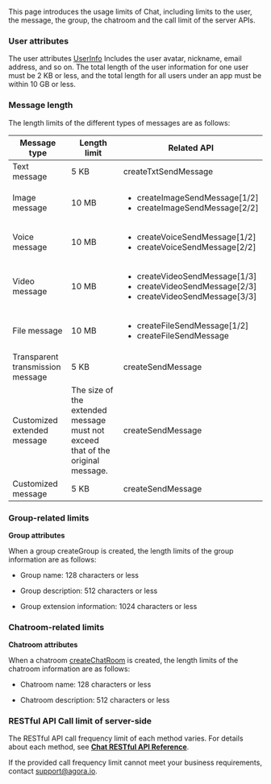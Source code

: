 This page introduces the usage limits of Chat, including limits to the user, the message, the group, the chatroom and the call limit of the server APIs.

### User attributes

The user attributes [UserInfo](https://hyphenateinc.github.io/android_reference/classio_1_1agora_1_1chat_1_1_user_info.html) Includes the user avatar, nickname, email address, and so on. The total length of the user information for one user must be 2 KB or less, and the total length for all users under an app must be within 10 GB or less.

### Message length

The length limits of the different types of messages are as follows:

| **Message type** | **Length limit** | **Related API** |
| --- | --- | --- |
| Text message | 5 KB | <Link to = "{{global.CHAT_SDK_API_ANDROID}}/classio_1_1agora_1_1chat_1_1_chat_message.html#af6312e5ea0ca70b36d22c5e0bdfc288f">createTxtSendMessage</Link> |
| Image message | 10 MB | <ul><li><Link to = "{{global.CHAT_SDK_API_ANDROID}}/classio_1_1agora_1_1chat_1_1_chat_message.html#af8d0cd1cfc67aa8deb50386ff4dac2cd">createImageSendMessage[1/2]</Link></li><li><Link to = "{{global.CHAT_SDK_API_ANDROID}}/classio_1_1agora_1_1chat_1_1_chat_message.html#afff9282db0b4fe2086a7afc70dc092f8">createImageSendMessage[2/2]</Link></li> </ul>|
| Voice message | 10 MB | <ul><li><Link to = "{{global.CHAT_SDK_API_ANDROID}}/classio_1_1agora_1_1chat_1_1_chat_message.html#afff9282db0b4fe2086a7afc70dc092f8">createVoiceSendMessage[1/2]</Link></li><li><Link to = "{{global.CHAT_SDK_API_ANDROID}}/classio_1_1agora_1_1chat_1_1_chat_message.html#a5935e8c3e8ed4069b01ca38b1f1a6ab9">createVoiceSendMessage[2/2]</Link></li></ul> |
| Video message | 10 MB | <ul><li><Link to = "{{global.CHAT_SDK_API_ANDROID}}/classio_1_1agora_1_1chat_1_1_chat_message.html#ac78142ff1dfe3fa07d63027978a9ef84">createVideoSendMessage[1/3]</Link></li><li><Link to = "{{global.CHAT_SDK_API_ANDROID}}/classio_1_1agora_1_1chat_1_1_chat_message.html#afff9282db0b4fe2086a7afc70dc092f8">createVideoSendMessage[2/3]</Link></li><li><Link to = "{{global.CHAT_SDK_API_ANDROID}}/classio_1_1agora_1_1chat_1_1_chat_message.html#a487c212c323a110d1d5ca6406903e11f">createVideoSendMessage[3/3]</Link></li></ul>|
| File message | 10 MB | <ul><li><Link to = "{{global.CHAT_SDK_API_ANDROID}}/classio_1_1agora_1_1chat_1_1_chat_message.html#a7b0d8a9c7edb6a7ed02a02a9d67d65f7">createFileSendMessage[1/2]</Link></li><li><Link to = "{{global.CHAT_SDK_API_ANDROID}}/classio_1_1agora_1_1chat_1_1_chat_message.html#afff9282db0b4fe2086a7afc70dc092f8">createFileSendMessage</Link></li></ul>|
| Transparent transmission message | 5 KB | <Link to = "{{global.CHAT_SDK_API_ANDROID}}/classio_1_1agora_1_1chat_1_1_chat_message.html#a1c26e1f6420a89921bae7eb9ea362506">createSendMessage</Link> |
| Customized extended message | The size of the extended message must not exceed that of the original message. | <Link to = "{{global.CHAT_SDK_API_ANDROID}}/classio_1_1agora_1_1chat_1_1_chat_message.html#a1c26e1f6420a89921bae7eb9ea362506">createSendMessage</Link> |
| Customized message | 5 KB | <Link to = "{{global.CHAT_SDK_API_ANDROID}}/classio_1_1agora_1_1chat_1_1_chat_message.html#a1c26e1f6420a89921bae7eb9ea362506">createSendMessage</Link> |


### Group-related limits

**Group attributes**

When a group <Link to = "{{global.CHAT_SDK_API_ANDROID}}/classio_1_1agora_1_1chat_1_1_group_manager.html#a57cfa23aae3b00d282b75023fc43899c">createGroup</Link> is created, the length limits of the group information are as follows:


- Group name: 128 characters or less

- Group description: 512 characters or less

- Group extension information: 1024 characters or less

### Chatroom-related limits

**Chatroom attributes**

When a chatroom [createChatRoom](https://hyphenateinc.github.io/android_reference/classio_1_1agora_1_1chat_1_1_chat_room_manager.html#a6ea3f7131041f844e710f00996091cab) is created, the length limits of the chatroom information are as follows:

- Chatroom name: 128 characters or less

- Chatroom description: 512 characters or less

### RESTful API Call limit of server-side

The RESTful API call frequency limit of each method varies. For details about each method, see [**Chat RESTful API Reference**](https://docs.agora.io/en/agora-chat/restful-api/restful-overview).

If the provided call frequency limit cannot meet your business requirements, contact [support@agora.io](mailto:support@agora.io).

